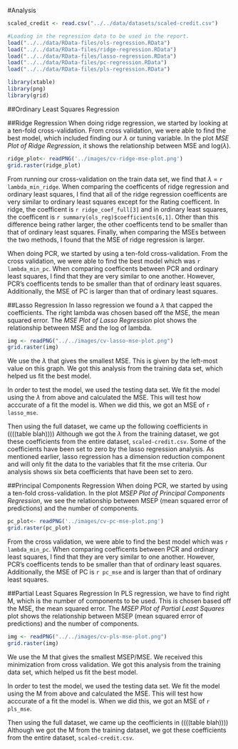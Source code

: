 #Analysis
```r
scaled_credit <- read.csv("../../data/datasets/scaled-credit.csv")

#Loading in the regression data to be used in the report.
load("../../data/RData-files/ols-regression.RData")
load("../../data/RData-files/ridge-regression.RData")
load("../../data/RData-files/lasso-regression.RData")
load("../../data/RData-files/pc-regression.RData")
load("../../data/RData-files/pls-regression.RData")

library(xtable)
library(png)
library(grid)
```
##Ordinary Least Squares Regression 

##Ridge Regression 
When doing ridge regression, we started by looking at a ten-fold cross-validation. From cross validation, we were able to find the best model, which included finding our $\lambda$ or tuning variable. In the plot *MSE Plot of Ridge Regression*, it shows the relationship between MSE and log($\lambda$).

```r
ridge_plot<- readPNG('../images/cv-ridge-mse-plot.png')
grid.raster(ridge_plot)
```

From running our cross-validation on the train data set, we find that $\lambda$ = `r lambda_min_ridge`. When comparing the coefficents of ridge regression and ordinary least squares, I find that all of the ridge regression coefficents are very similar to ordinary least squares except for the Rating coefficent. In ridge, the coefficent is `r ridge_coef_full[3]` and in ordinary least squares, the coefficent is `r summary(ols_reg)$coefficients[6,1]`. Other than this difference being rather larger, the other coefficents tend to be smaller than that of ordinary least squares. Finally, when comparing the MSEs between the two methods, I found that the MSE of ridge regression is larger.

When doing PCR, we started by using a ten-fold cross-validation. From the cross validation, we were able to find the best model which was `r lambda_min_pc`. When comparing coefficents between PCR and ordinary least squares, I find that they are very similar to one another. However, PCR's coefficents tends to be smaller than that of ordinary least squares. Additionally, the MSE of PC is larger than that of ordinary least squares.

##Lasso Regression 
In lasso regression we found a $\lambda$ that capped the coefficients. The right lambda was chosen based off the MSE, the mean squared error. The *MSE Plot of Lasso Regression* plot shows the relationship between MSE and the log of lambda.  
```r
img <- readPNG("../../images/cv-lasso-mse-plot.png")
grid.raster(img)
```
We use the $\lambda$ that gives the smallest MSE. This is given by the left-most value on this graph. We got this analysis from the training data set, which helped us fit the best model. 

In order to test the model, we used the testing data set. We fit the model using the $\lambda$ from above and calculated the MSE. This will test how acccurate of a fit the model is. When we did this, we got an MSE of `r lasso_mse`. 

Then using the full dataset, we came up the following coefficients in ((((table blah))))
Although we got the $\lambda$ from the training dataset, we got these coefficients from the entire dataset, `scaled-credit.csv`. Some of the coefficients have been set to zero by the lasso regression analysis. As mentioned earlier, lasso regression has a dimension reduction component and will only fit the data to the variables that fit the mse criteria. Our analysis shows six beta coefficients that have been set to zero. 

##Principal Components Regression
When doing PCR, we started by using a ten-fold cross-validation. In the plot *MSEP Plot of Principal Components Regression*, we see the relationship between MSEP (mean squared error of predictions) and the number of components.

```r
pc_plot<- readPNG('../images/cv-pc-mse-plot.png')
grid.raster(pc_plot)
```

From the cross validation, we were able to find the best model which was `r lambda_min_pc`. When comparing coefficents between PCR and ordinary least squares, I find that they are very similar to one another. However, PCR's coefficents tends to be smaller than that of ordinary least squares. Additionally, the MSE of PC is `r pc_mse` and is larger than that of ordinary least squares.

##Partial Least Squares Regression
In PLS regression, we have to find right M, which is the number of components to be used. This is chosen based off the MSE, the mean squared error. The *MSEP Plot of Partial Least Squares* plot shows the relationship between MSEP (mean squared error of predictions) and the number of components.

```r
img <- readPNG("../../images/cv-pls-mse-plot.png")
grid.raster(img)
```
We use the M that gives the smallest MSEP/MSE. We received this minimization from cross validation. We got this analysis from the training data set, which helped us fit the best model. 

In order to test the model, we used the testing data set. We fit the model using the M from above and calculated the MSE. This will test how acccurate of a fit the model is. When we did this, we got an MSE of `r pls_mse`. 

Then using the full dataset, we came up the ceofficients in ((((table blah))))
Although we got the M from the training dataset, we got these coefficients from the entire dataset, `scaled-credit.csv`. 

